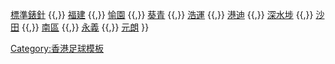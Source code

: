 {{Navbox
| basestyle = background:#DD0000;color:#ffffff;
| name  = 港乙2010–11
| title = [[2010–11年香港乙組足球聯賽|<span style="color:#ffffff">2010–11年</span>]][[香港乙組足球聯賽|<span style="color:#ffffff">香港乙組足球聯賽</span>]]
| list1 = [[花花足球會|駿昇花花]] {{,}} [[香港流浪足球會|標準錶針]] {{,}} [[香港福建足球隊|福建]] {{,}} [[愉園體育會|愉園]] {{,}} [[葵青區足球會|葵青]] {{,}} [[浩運]] {{,}} [[淦源足球會|港迪]] {{,}} [[深水埗體育會足球隊|深水埗]] {{,}} [[沙田體育會足球隊|沙田]] {{,}} [[南區足球隊|南區]] {{,}} [[永義足球隊|永義]] {{,}} [[元朗區體育會足球隊|元朗]]
}}<noinclude>
[[Category:香港足球模板]]
</noinclude>